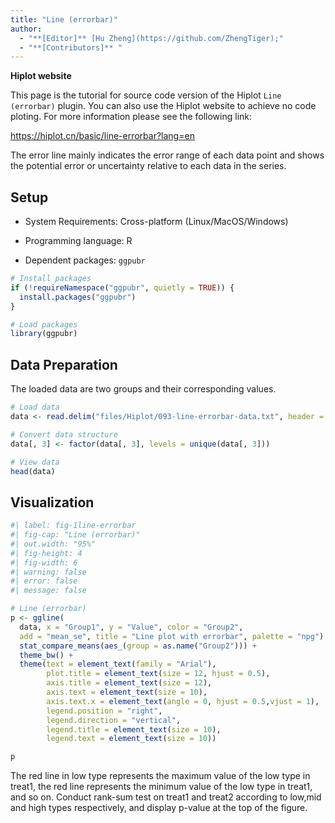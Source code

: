 ```yaml
---
title: "Line (errorbar)"
author:
  - "**[Editor]** [Hu Zheng](https://github.com/ZhengTiger);"
  - "**[Contributors]** "
---
```


::: callout-note
**Hiplot website**

This page is the tutorial for source code version of the Hiplot `Line (errorbar)` plugin. You can also use the Hiplot website to achieve no code ploting. For more information please see the following link:

<https://hiplot.cn/basic/line-errorbar?lang=en>
:::

The error line mainly indicates the error range of each data point and shows the potential error or uncertainty relative to each data in the series.

## Setup

-   System Requirements: Cross-platform (Linux/MacOS/Windows)

-   Programming language: R

-   Dependent packages: `ggpubr`

```r
# Install packages
if (!requireNamespace("ggpubr", quietly = TRUE)) {
  install.packages("ggpubr")
}

# Load packages
library(ggpubr)
```

## Data Preparation

The loaded data are two groups and their corresponding values.

```r
# Load data
data <- read.delim("files/Hiplot/093-line-errorbar-data.txt", header = T)

# Convert data structure
data[, 3] <- factor(data[, 3], levels = unique(data[, 3]))

# View data
head(data)
```

## Visualization

```r
#| label: fig-1line-errorbar
#| fig-cap: "Line (errorbar)"
#| out.width: "95%"
#| fig-height: 4
#| fig-width: 6
#| warning: false
#| error: false
#| message: false

# Line (errorbar)
p <- ggline(
  data, x = "Group1", y = "Value", color = "Group2",
  add = "mean_se", title = "Line plot with errorbar", palette = "npg") +
  stat_compare_means(aes_(group = as.name("Group2"))) +
  theme_bw() +
  theme(text = element_text(family = "Arial"),
        plot.title = element_text(size = 12, hjust = 0.5),
        axis.title = element_text(size = 12),
        axis.text = element_text(size = 10),
        axis.text.x = element_text(angle = 0, hjust = 0.5,vjust = 1),
        legend.position = "right",
        legend.direction = "vertical",
        legend.title = element_text(size = 10),
        legend.text = element_text(size = 10))

p
```

The red line in low type represents the maximum value of the low type in treat1, the red line represents the minimum value of the low type in treat1, and so on. Conduct rank-sum test on treat1 and treat2 according to low,mid and high types respectively, and display p-value at the top of the figure.


